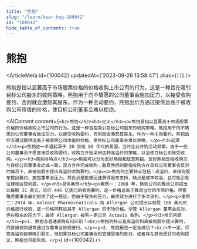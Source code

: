 ```yaml
---
title: "熊抱"
slug: "/learn/bear-hug-100042"
id: "100042"
hide_table_of_contents: true
---
```



# 熊抱

<ArticleMeta id={100042} updatedAt={'2023-09-26 13:58:47'} alias={`[]`} />
<div className='border-solid border-b border-t-0 my-4 border-[var(--ifm-color-gray-300)]' />

熊抱是指以显著高于市场股票价格的价格收购上市公司的行为。这是一种旨在吸引目标公司股东的收购策略。熊抱用于向不情愿的公司董事会施加压力，以接受收购要约，否则就会激怒其股东。作为一种主动要约，熊抱出价方通过提供远高于被收购公司市值的价格，使目标公司董事会难以拒绝。

<AIContent content={`<h2>熊抱</h2><h3>定义</h3><p>熊抱是指以显著高于市场股票价格的价格收购上市公司的行为。这是一种旨在吸引目标公司股东的收购策略。熊抱用于向不情愿的公司董事会施加压力，以接受收购要约，否则就会激怒其股东。作为一种主动要约，熊抱出价方通过提供远高于被收购公司市值的价格，使目标公司董事会难以拒绝。</p><h3>起源</h3><p>熊抱这一术语起源于 20 世纪 80 年代的美国，当时企业并购活动频繁。由于一些公司董事会不愿意接受收购要约，收购方开始采用这种高溢价的策略，以迫使目标公司接受收购。</p><h3>类别与特点</h3><p>熊抱可以分为友好熊抱和敌意熊抱。友好熊抱是指收购方与目标公司董事会达成一致，双方合作完成收购；敌意熊抱则是指收购方在目标公司董事会反对的情况下，直接向股东提出高溢价收购要约。</p><p>熊抱的主要特点包括：高溢价、直接向股东提出要约、施加董事会压力。其优点是能够迅速获得股东支持，缺点是成本较高，且可能引发法律和监管问题。</p><h3>具体案例</h3><p>案例一：2008 年，微软公司向雅虎公司提出以每股 31 美元，总价 446 亿美元的收购要约，这一价格远高于雅虎当时的市场价格。尽管雅虎董事会最初拒绝了这一提议，但由于股东的压力，最终双方进行了多次谈判。</p><p>案例二：2014 年，Valeant Pharmaceuticals 向 Allergan 公司提出以每股 180 美元的价格进行收购，这一价格同样远高于 Allergan 的市场价格。尽管 Allergan 董事会反对，但在股东的压力下，最终 Allergan 被另一家公司 Actavis 收购。</p><h3>常见问题</h3><p>1. 熊抱与普通收购有何区别？<br/>熊抱的特点是高溢价和直接向股东提出要约，而普通收购通常通过与董事会协商进行。</p><p>2. 熊抱是否一定会成功？<br/>不一定。尽管高溢价能够吸引股东，但如果目标公司董事会和管理层强烈反对，或者存在其他更好的收购提议，熊抱也可能失败。</p>`} id={100042} />
